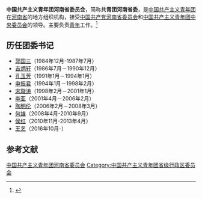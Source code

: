 {{Infobox PRCG
|机构名称 = 中国共产主义青年团<br />河南省委员会
|标志1    = China Youth League logo.svg
|上级机构 = [[中国共产主义青年团中央委员会|中国共产主义青年团中央委员会]]
|机构类型 = [[人民团体|人民团体]]
|行政级别 = 正地厅级
|届数     = 
|任期始   = 
|职位1    = 书　记
|人员1    = [[王艺_(1980年)|王　艺]]
|职位2    = 副书记
|人员2    = 
|人数2    =
|职位3    =
|人员3    =
|组织法规 = [[s:中国共产主义青年团章程|中国共产主义青年团章程]]
|中共上级 = [[中国共产党河南省委员会|中国共产党河南省委员会]]
|中共本级 = 中国共产党中国共产主义青年团河南省委员会[[党组|党组]]
|场所1    =
|地址1    =
|邮编1    =
|电话1    =
|网站     =
|网址     =
|时期1    =
|机构1    =
|时期2    =
|机构2    =
}}
'''中国共产主义青年团河南省委员会'''，简称'''共青团河南省委'''，是[[中国共产主义青年团|中国共产主义青年团]]在[[河南省|河南省]]的地方组织机构，接受[[中国共产党河南省委员会|中国共产党河南省委员会]]和[[中国共产主义青年团中央委员会|中国共产主义青年团中央委员会]]的领导。主要负责[[青年|青年]]工作。<ref>{{Cite book|title=中华人民共和国职官志|author=何虎生, 李耀东, 向常福主编|publisher=中国社会出版社|year=2003|isbn=9787800883934|location=北京|pages=}}</ref>

== 历任团委书记 ==
*[[郭国三|郭国三]]（1984年12月-1987年7月）
*[[吉炳轩|吉炳轩]]（1986年7月－1990年12月）
*[[孔玉芳|孔玉芳]]（1991年1月－1994年1月）  
*[[申振君|申振君]]（1994年1月－1998年2月）  
*[[宋璇涛|宋璇涛]]（1998年2月－2001年1月）  
*[[李亚|李亚]]（2001年4月－2006年2月） 
*[[陶明伦|陶明伦]]（2006年2月－2008年3月） 
*[[何雄|何雄]]（2008年4月-2010年9月）
*[[侯红|侯红]]（2010年11月-2013年4月）
*[[王艺_(1980年)|王艺]]（2016年10月-）

== 参考文献 ==
{{Reflist}}

{{中华人民共和国各省级行政区|委员会|中国共产主义青年团|仅内地=yes}}

{{Authority control}}
[[Category:中国共产主义青年团河南省委员会|]]
[[Category:中国共产主义青年团省级行政区委员会|Category:中国共产主义青年团省级行政区委员会]]